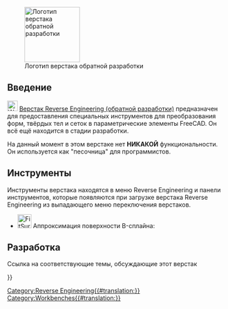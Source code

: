 <languages/>

<div class="mw-translate-fuzzy">
{{Docnav/ru
|[[Raytracing_Workbench/ru|Верстак Raytracing]]
|[[Robot_Workbench/ru|Верстак Robot]]
|IconL=Workbench_Raytracing.svg
|IconR=Workbench_Robot.svg
}}
</div>

[[Image:Workbench_Reverse_Engineering.svg|thumb|128px|Логотип верстака обратной разработки]]

<span id="Introduction"></span>
== Введение == 

<div class="mw-translate-fuzzy">
[[Image:Workbench_Reverse_Engineering.svg|24px]] [[Reverse_Engineering_Workbench/ru|Верстак Reverse Engineering (обратной разработки)]] предназначен для предоставления специальных инструментов для преобразования форм, твёрдых тел и сеток в параметрические элементы FreeCAD. Он всё ещё находится в стадии разработки.
</div>

На данный момент в этом верстаке нет '''НИКАКОЙ''' функциональности. Он используется как "песочница" для программистов.

<span id="Tools"></span>
== Инструменты ==

Инструменты верстака находятся в меню Reverse Engineering и панели инструментов, которые появляются при загрузке верстака Reverse Engineering из выпадающего меню переключения верстаков.

* [[Image:FitSurface.svg|32px]] Аппроксимация поверхности B-сплайна: 

<span id="Development"></span>
== Разработка ==

Ссылка на соответствующие темы, обсуждающие этот верстак


<div class="mw-translate-fuzzy">
{{Docnav/ru
|[[Raytracing_Workbench/ru|Верстак Raytracing]]
|[[Robot_Workbench/ru|Верстак Robot]]
|IconL=Workbench_Raytracing.svg
|IconR=Workbench_Robot.svg
}}
</div>

{{Userdocnavi{{#translation:}}}}
[[Category:Reverse Engineering{{#translation:}}]]
[[Category:Workbenches{{#translation:}}]]